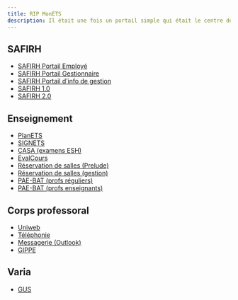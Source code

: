 ```yaml
---
title: RIP MonÉTS
description: Il était une fois un portail simple qui était le centre de l'université pour les enseignants.
---
```


## SAFIRH

- [SAFIRH Portail Employé](https://safirh.etsmtl.ca/cgi-bin/etsEpl.pl)
- [SAFIRH Portail Gestionnaire](https://safirh.etsmtl.ca/cgi-bin/etsGes.pl)
- [SAFIRH Portail d'info de gestion](https://safirh.etsmtl.ca/dbweb-ets/)
- [SAFIRH 1.0](https://safirh.etsmtl.ca/cgi-bin/etsForms.pl)
- [SAFIRH 2.0](https://safirh.etsmtl.ca/safirh2/production/safirh/accueil)

## Enseignement

- [PlanETS](https://planets.etsmtl.ca/)
- [SIGNETS](https://signets.etsmtl.ca/)
- [CASA (examens ESH)](https://casa.etsmtl.ca/)
- [EvalCours](https://evalcours.etsmtl.ca/)
- [Réservation de salles (Prelude)](https://prelude.etsmtl.ca/)
- [Réservation de salles (gestion)](https://reservlocaux-gestion.etsmtl.ca/)
- [PAE-BAT (profs réguliers)](https://pae.etsmtl.ca/)
- [PAE-BAT (profs enseignants)](https://eenseignant.etsmtl.ca/PB)

## Corps professoral

- [Uniweb](http://uniweb.etsmtl.ca/)
- [Téléphonie](https://telephonie.etsmtl.ca/)
- [Messagerie (Outlook)](https://outlook.etsmtl.ca/)
- [GIPPE](https://gippe.etsmtl.ca/)

## Varia

- [GUS](https://gus.etsmtl.ca/)

